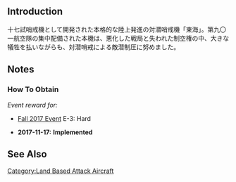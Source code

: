 {{EquipmentInfo|270}}

==Introduction==
十七試哨戒機として開発された本格的な陸上発進の対潜哨戒機「東海」。第九〇一航空隊の集中配備された本機は、悪化した戦局と失われた制空権の中、大きな犠牲を払いながらも、対潜哨戒による敵潜制圧に努めました。

==Notes==
<div class="mw-collapsible"><h3>How To Obtain</h3>
<div class="mw-collapsible-content">
''Event reward for:''
* [[Fall 2017 Event]] E-3: Hard

</div></div>


<div class="mw-collapsible><h3>Updates History</h3>
<div class="mw-collapsible-content>
* '''2017-11-17:''' '''Implemented'''
</div></div>

==See Also==
{{Equipmentlist}}
[[Category:Land Based Attack Aircraft]]